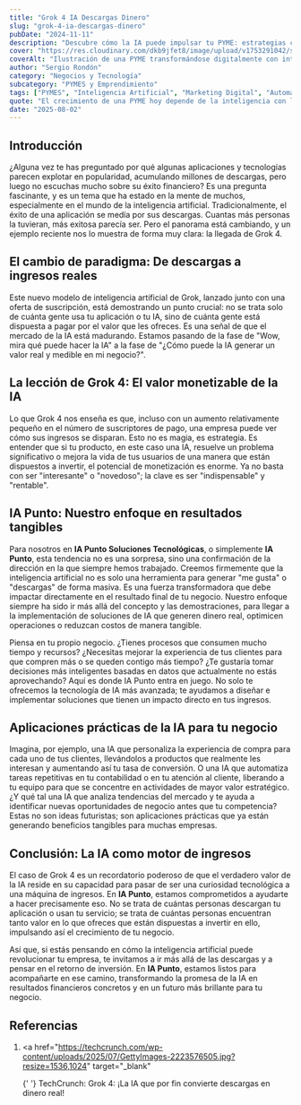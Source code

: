 ```yaml
---
title: "Grok 4 IA Descargas Dinero"
slug: "grok-4-ia-descargas-dinero"
pubDate: "2024-11-11"
description: "Descubre cómo la IA puede impulsar tu PYME: estrategias concretas de marketing, automatización y datos para aumentar ventas."
cover: "https://res.cloudinary.com/dkb9jfet8/image/upload/v1753291042/small-business_kk56r6.jpg"
coverAlt: "Ilustración de una PYME transformándose digitalmente con inteligencia artificial."
author: "Sergio Rondón"
category: "Negocios y Tecnología"
subcategory: "PYMES y Emprendimiento"
tags: ["PYMES", "Inteligencia Artificial", "Marketing Digital", "Automatización", "Ventas"]
quote: "El crecimiento de una PYME hoy depende de la inteligencia con la que se aplican datos, IA y estrategia. — Sergio Rondón"
date: "2025-08-02"
---
```




<h2 id="introduccion">Introducción</h2>

¿Alguna vez te has preguntado por qué algunas aplicaciones y tecnologías parecen explotar en popularidad, acumulando millones de descargas, pero luego no escuchas mucho sobre su éxito financiero? Es una pregunta fascinante, y es un tema que ha estado en la mente de muchos, especialmente en el mundo de la inteligencia artificial. Tradicionalmente, el éxito de una aplicación se medía por sus descargas. Cuantas más personas la tuvieran, más exitosa parecía ser. Pero el panorama está cambiando, y un ejemplo reciente nos lo muestra de forma muy clara: la llegada de Grok 4.

<h2 id="el-cambio-de-paradigma">
  El cambio de paradigma: De descargas a ingresos reales
</h2>

Este nuevo modelo de inteligencia artificial de Grok, lanzado junto con una oferta de suscripción, está demostrando un punto crucial: no se trata solo de cuánta gente usa tu aplicación o tu IA, sino de cuánta gente está dispuesta a pagar por el valor que les ofreces. Es una señal de que el mercado de la IA está madurando. Estamos pasando de la fase de "Wow, mira qué puede hacer la IA" a la fase de "¿Cómo puede la IA generar un valor real y medible en mi negocio?".

<h2 id="la-leccion-de-grok-4">
  La lección de Grok 4: El valor monetizable de la IA
</h2>

Lo que Grok 4 nos enseña es que, incluso con un aumento relativamente pequeño en el número de suscriptores de pago, una empresa puede ver cómo sus ingresos se disparan. Esto no es magia, es estrategia. Es entender que si tu producto, en este caso una IA, resuelve un problema significativo o mejora la vida de tus usuarios de una manera que están dispuestos a invertir, el potencial de monetización es enorme. Ya no basta con ser "interesante" o "novedoso"; la clave es ser "indispensable" y "rentable".

<h2 id="ia-punto-enfoque">IA Punto: Nuestro enfoque en resultados tangibles</h2>

Para nosotros en **IA Punto Soluciones Tecnológicas**, o simplemente **IA Punto**, esta tendencia no es una sorpresa, sino una confirmación de la dirección en la que siempre hemos trabajado. Creemos firmemente que la inteligencia artificial no es solo una herramienta para generar "me gusta" o "descargas" de forma masiva. Es una fuerza transformadora que debe impactar directamente en el resultado final de tu negocio. Nuestro enfoque siempre ha sido ir más allá del concepto y las demostraciones, para llegar a la implementación de soluciones de IA que generen dinero real, optimicen operaciones o reduzcan costos de manera tangible.

Piensa en tu propio negocio. ¿Tienes procesos que consumen mucho tiempo y recursos? ¿Necesitas mejorar la experiencia de tus clientes para que compren más o se queden contigo más tiempo? ¿Te gustaría tomar decisiones más inteligentes basadas en datos que actualmente no estás aprovechando? Aquí es donde IA Punto entra en juego. No solo te ofrecemos la tecnología de IA más avanzada; te ayudamos a diseñar e implementar soluciones que tienen un impacto directo en tus ingresos.

<h2 id="aplicaciones-practicas">
  Aplicaciones prácticas de la IA para tu negocio
</h2>

Imagina, por ejemplo, una IA que personaliza la experiencia de compra para cada uno de tus clientes, llevándolos a productos que realmente les interesan y aumentando así tu tasa de conversión. O una IA que automatiza tareas repetitivas en tu contabilidad o en tu atención al cliente, liberando a tu equipo para que se concentre en actividades de mayor valor estratégico. ¿Y qué tal una IA que analiza tendencias del mercado y te ayuda a identificar nuevas oportunidades de negocio antes que tu competencia? Estas no son ideas futuristas; son aplicaciones prácticas que ya están generando beneficios tangibles para muchas empresas.

<h2 id="conclusion">Conclusión: La IA como motor de ingresos</h2>

El caso de Grok 4 es un recordatorio poderoso de que el verdadero valor de la IA reside en su capacidad para pasar de ser una curiosidad tecnológica a una máquina de ingresos. En **IA Punto**, estamos comprometidos a ayudarte a hacer precisamente eso. No se trata de cuántas personas descargan tu aplicación o usan tu servicio; se trata de cuántas personas encuentran tanto valor en lo que ofreces que están dispuestas a invertir en ello, impulsando así el crecimiento de tu negocio.

Así que, si estás pensando en cómo la inteligencia artificial puede revolucionar tu empresa, te invitamos a ir más allá de las descargas y a pensar en el retorno de inversión. En **IA Punto**, estamos listos para acompañarte en ese camino, transformando la promesa de la IA en resultados financieros concretos y en un futuro más brillante para tu negocio.

<h2 id="referencias">Referencias</h2>

1.  <a
      href="https://techcrunch.com/wp-content/uploads/2025/07/GettyImages-2223576505.jpg?resize=1536,1024"
      target="_blank"
    >
      {' '}
      TechCrunch: Grok 4: ¡La IA que por fin convierte descargas en dinero real!
    </a>
